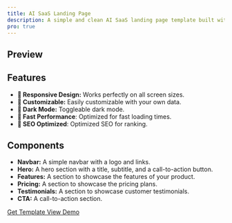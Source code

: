 ```yaml
---
title: AI SaaS Landing Page
description: A simple and clean AI SaaS landing page template built with Next.js and Tailwind CSS.
pro: true
---
```



## Preview

<VideoPlayer src="/demos/ai-saas-landing-page.mp4" className="my-6" />

## Features

- **📱 Responsive Design:** Works perfectly on all screen sizes.
- **💅 Customizable:** Easily customizable with your own data.
- **🎨 Dark Mode:** Toggleable dark mode.
- **🚀 Fast Performance**: Optimized for fast loading times.
- **🔎 SEO Optimized**: Optimized SEO for ranking.

## Components

- **Navbar:** A simple navbar with a logo and links.
- **Hero:** A hero section with a title, subtitle, and a call-to-action button.
- **Features:** A section to showcase the features of your product.
- **Pricing:** A section to showcase the pricing plans.
- **Testimonials:** A section to showcase customer testimonials.
- **CTA:** A call-to-action section.

<div className="flex items-center justify-start gap-4 my-12">
  <a
    className="px-4 bg-secondary text-primary rounded-md no-underline font-medium text-sm"
    href="https://hextastudio.lemonsqueezy.com/buy/72a35d5c-326c-45d1-abf7-41103b0730af"
  >
    Get Template
  </a>
  <a href="https://kikxai.netlify.app" className="text-primary font-medium">
    View Demo
  </a>
</div>
